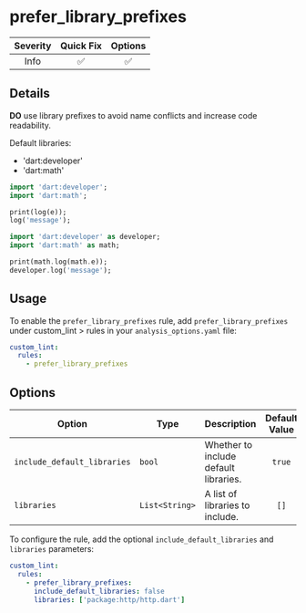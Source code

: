 # prefer_library_prefixes

| Severity | Quick Fix | Options |
|:--------:|:---------:|:-------:|
|   Info   |    ✅     |   ✅    |

## Details

**DO** use library prefixes to avoid name conflicts and increase code readability.

Default libraries:

- 'dart:developer'
- 'dart:math'

```dart title="Bad"
import 'dart:developer';
import 'dart:math';

print(log(e));
log('message');
```

```dart title="Good"
import 'dart:developer' as developer;
import 'dart:math' as math;

print(math.log(math.e));
developer.log('message');

```

## Usage

To enable the `prefer_library_prefixes` rule, add `prefer_library_prefixes` under custom_lint > rules in your `analysis_options.yaml` file:

```yaml
custom_lint:
  rules:
    - prefer_library_prefixes
```

## Options

| Option                      | Type           | Description                           | Default Value |
| --------------------------- | -------------- | ------------------------------------- |:-------------:|
| `include_default_libraries` | `bool`         | Whether to include default libraries. |    `true`     |
| `libraries`                 | `List<String>` | A list of libraries to include.       |     `[]`      |

To configure the rule, add the optional `include_default_libraries` and `libraries` parameters:

```yaml
custom_lint:
  rules:
    - prefer_library_prefixes:
      include_default_libraries: false
      libraries: ['package:http/http.dart']
```

